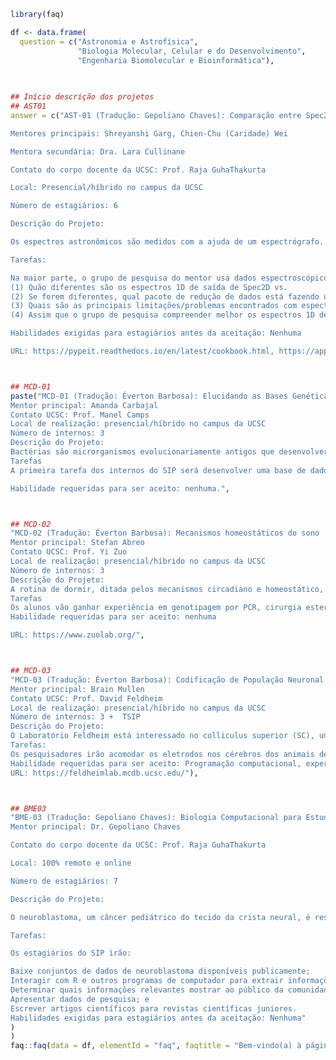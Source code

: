 ```r

library(faq)

df <- data.frame(
  question = c("Astronomia e Astrofísica",
               "Biologia Molecular, Celular e do Desenvolvimento", 
               "Engenharia Biomolecular e Bioinformática"),
  

  
## Início descrição dos projetos
## AST01
answer = c("AST-01 (Tradução: Gepoliano Chaves): Comparação entre Spec2D e PypeIt

Mentores principais: Shreyanshi Garg, Chien-Chu (Caridade) Wei

Mentora secundária: Dra. Lara Cullinane

Contato do corpo docente da UCSC: Prof. Raja GuhaThakurta

Local: Presencial/híbrido no campus da UCSC

Número de estagiários: 6

Descrição do Projeto:

Os espectros astronômicos são medidos com a ajuda de um espectrógrafo. Especificamente, o grupo de pesquisa do mentor usa principalmente o instrumento DEIMOS no telescópio Keck II de 10 metros, no cume de Maunakea, na Grande Ilha do Havaí. Um espectro espalha a luz de uma estrela usando algo semelhante a um prisma e, em seguida, tira uma foto dessa luz espalhada. A parte complicada é transformar aquela imagem CCD, que apenas mostra o número de contagens de fótons em cada pixel, em algo que possa ser usado cientificamente. Os astrônomos geralmente usam pacotes de redução de dados para fazer isso, mas algo que eles estão interessados em estudar é quão diferentes são os resultados de diferentes pacotes de redução de dados. Tal comparação será o foco deste projeto de investigação e é importante não apenas para o grupo de investigação do mentor, mas para a comunidade astronómica mais ampla que depende dos resultados destes pipelines de redução de dados espectroscópicos.

Tarefas:

Na maior parte, o grupo de pesquisa do mentor usa dados espectroscópicos que foram reduzidos usando um pacote de software mais antigo baseado em IDL chamado Spec2D, que produz espectros 1D, mas não fornece ao usuário muitos insights sobre os estágios intermediários do processo de redução de dados. A emocionante revolução dos últimos anos veio com o desenvolvimento do código mais novo e mais fácil de usar baseado em Python, PypeIt. Os mentores gostariam que os estagiários do SIP ajudassem o grupo a responder e abordar as seguintes questões:
(1) Quão diferentes são os espectros 1D de saída de Spec2D vs.
(2) Se forem diferentes, qual pacote de redução de dados está fazendo um trabalho melhor na extração de espectros?
(3) Quais são as principais limitações/problemas encontrados com espectros 1D que foram reduzidos usando PypeIt? (o grupo do mentor tem uma boa noção dos problemas de redução de dados associados ao Spec2D, mas não sabe quais são eles para o PypeIt)
(4) Assim que o grupo de pesquisa compreender melhor os espectros 1D de saída do PypeIt, eles gostariam de rever todos os seus dados coletados nas últimas duas décadas e reduzi-los novamente usando o PypeIt.

Habilidades exigidas para estagiários antes da aceitação: Nenhuma

URL: https://pypeit.readthedocs.io/en/latest/cookbook.html, https://app.ubinum.com/lab/raja-uco-lick-observatory.",



## MCD-01
paste("MCD-01 (Tradução: Éverton Barbosa): Elucidando as Bases Genéticas da Resistência a Antibióticos Fluoquinolonas
Mentor principal: Amanda Carbajal
Contato UCSC: Prof. Manel Camps
Local de realização: presencial/híbrido no campus da UCSC
Número de internos: 3
Descrição do Projeto:
Bactérias são microrganismos evolucionariamente antigos que desenvolveram uma miríade de mecanismos genéticos, únicos e ainda pouco compreendidos, para sobrevivência e evolução, seja em um hospedeiro humano ou no ambiente. Elas ameaçam a saúde humana por conta de seu sucesso em desenvolver resistência a antibióticos, por meio de mutações aleatórias em seu genoma. A biologia bacteriana inclui aspectos particulares como o elemento genético móvel de um plasmídeo, uma ferramenta genética independente capaz de ser passada à diante e usada conforme a necessidade por meio da transferência horizontal de genes, embora seja pouco conhecido sobre como os plasmídeos ajudam as bactérias. O objetivo que dirige este projeto é compreender como a biologia do plasmídeo permite a E. coli atingir tanto sucesso que novos alvos terapêuticos precisam ser desenvolvidos para amenizar o problema de bactérias super resistentes.
Tarefas
A primeira tarefa dos internos do SIP será desenvolver uma base de dados local de informações conhecidas sobre plasmídeos e mecanismos de formação de biofilmes relacionados a cada espécie de bactéria. Essa base de dados será utilizada para realizar comparações genéticas e de mecanismos de ação entre diferentes cepas, e, sobre como elas utilizam plasmídeos. A segunda tarefa será aprender o que significa ser um cientista. Isso será realizado por meio de leituras de artigos científicos revisados em revistas científicas, identificando estudos confiáveis e não-confiáveis e os métodos de pesquisa utilizados para provar as hipóteses testadas. Os alunos irão aprender a trabalhar em equipe, colaborar uns com os outros, comunicar-se, e, terão a oportunidade de enxergar um projeto científico acontecendo. Eles vão aprender sobre um campo de estudo emergente em que poucos estão trabalhando, se é que há outros laboratórios.

Habilidade requeridas para ser aceito: nenhuma.",



## MCD-02
"MCD-02 (Tradução: Éverton Barbosa): Mecanismos homeostáticos do sono
Mentor principal: Stefan Abreo
Contato UCSC: Prof. Yi Zuo
Local de realização: presencial/híbrido no campus da UCSC
Número de internos: 3
Descrição do Projeto:
A rotina de dormir, ditada pelos mecanismos circadiano e homeostático, é de baixa qualidade para 50 a 70 milhões de adultos nos EUA e, quando o sono é prejudicado, há um aumento significativo de risco para problemas de saúde mental e psicológica, como depressão, ansiedade, e também doenças cardiovasculares e diabetes. Os processos homeostáticos do sono são bem compreendidos. Este projeto irá demostrar que aumentos nos danos ao DNA neuronal, associados ao despertar, estão relacionados ao aumento da pressão (arterial?)ao dormir. Iremos identificar novos alvos moleculares terapêuticos.
Tarefas
Os alunos vão ganhar experiência em genotipagem por PCR, cirurgia estereotáxica, protocolos e análise comportamental de camundongos, perfusão intracardíaca, preparação de tecido neural, imunofluorescência, microscopia confocal, e consolidação de dados. É esperado que os alunos deste projeto sejam detalhistas em tomar anotações, tenham boa habilidade em gerenciamento de tempo e tenham motivação para realizar revisões de literatura científica. Além disso, que possam perguntar quantas questões quiserem!
Habilidade requeridas para ser aceito: nenhuma   

URL: https://www.zuolab.org/",



## MCD-03
"MCD-03 (Tradução: Éverton Barbosa): Codificação de População Neuronal
Mentor principal: Brain Mullen
Contato UCSC: Prof. David Feldheim
Local de realização: presencial/híbrido no campus da UCSC
Número de internos: 3 +  TSIP
Descrição do Projeto:
O Laboratório Feldheim está interessado no colliculus superior (SC), uma estrutura no mesencéfalo onde a informação visual, auditiva e somatosensorial são integradas para iniciar comando motores. Integração sensorial é o ponto-chave na percepção e resposta aos estímulos ao nosso ambiente, entretanto, cada neurônio perde consistência entre cada tentativa isolada de atingir uma compreensão completa do ambiente. Portanto, uma população de neurônios, formando um circuito, fornecerá melhores informações ao organismo sobre os estímulos percebidos. Então, nosso laboratório realizou medições eletrofisiológicas de neurônios componentes do SC de camundongos acordados enquanto as cobaias eram expostas a estímulos audiovisuais.
Tarefas:
Os pesquisadores irão acomodar os eletrodos nos cérebros dos animais de forma aleatória. Após o experimento, eles irão dissecar os cérebros e corar o tecido nervoso para revelar a localização das sondas. Para completa compreensão dos dados, o grupo de pesquisa precisa de ferramentas para alinhar a localização dos eletrodos com um mapa de camundongo pré-estabelecido. Isto irá ajudar na interpretação dos dados. Neste verão, os mentores da SIP e os internos SIP/TSIP irão construir uma interface gráfica de usuário (GUI) em python, para realizar esse alinhamento. 
Habilidade requeridas para ser aceito: Programação computacional, experiência de laboratório, análise estatística de dados.
URL: https://feldheimlab.mcdb.ucsc.edu/"),



## BME03
"BME-03 (Tradução: Gepoliano Chaves): Biologia Computacional para Estudar Neuroblastoma, um Câncer Pediátrico
Mentor principal: Dr. Gepoliano Chaves

Contato do corpo docente da UCSC: Prof. Raja GuhaThakurta

Local: 100% remoto e online

Número de estagiários: 7

Descrição do Projeto:

O neuroblastoma, um câncer pediátrico do tecido da crista neural, é responsável por 7% das doenças malignas diagnosticadas em crianças, mas por 15% de todas as mortes oncológicas pediátricas. Portanto, compreender os mecanismos biológicos que impulsionam o neuroblastoma agressivo pode ajudar a desenvolver terapia para melhorar os resultados dos pacientes. À medida que os tumores crescem, aumenta a necessidade de fornecimento de sangue e nutrientes, proporcionados através da formação de vasos sanguíneos num processo denominado angiogénese, que visa nutrir as células cancerígenas. No entanto, o crescimento do tumor é tão mais rápido do que o crescimento celular normal que as células cancerígenas excedem os níveis de fornecimento de oxigénio, criando uma condição hipóxica no microambiente tumoral. A hipóxia é um fator biológico que se acredita contribuir para a agressividade. O laboratório do mentor identificou importantes atores moleculares para a transdução do sinal de hipóxia do microambiente tumoral para o interior das células, principalmente o núcleo celular, onde o controle da expressão gênica é mantido. O laboratório do mentor contribuiu para a identificação de enzimas de translocação dez-onze (TET) e do produto de sua atividade, 5-hidroximetilcitosina (5-hmC), como fatores que medeiam modificações tumorais em resposta aos estímulos de hipóxia. Neste projeto de pesquisa, o mentor do SIP e os estagiários investigarão padrões de expressão gênica em tumores e células de neuroblastoma, usando dados disponíveis publicamente e dados do laboratório do mentor para caracterizar a biologia que impulsiona a agressividade do neuroblastoma.

Tarefas:

Os estagiários do SIP irão:

Baixe conjuntos de dados de neuroblastoma disponíveis publicamente;
Interagir com R e outros programas de computador para extrair informações biológicas;
Determinar quais informações relevantes mostrar ao público da comunidade SIP e ao público científico profissional;
Apresentar dados de pesquisa; e
Escrever artigos científicos para revistas científicas juniores.
Habilidades exigidas para estagiários antes da aceitação: Nenhuma"
)
)
faq::faq(data = df, elementId = "faq", faqtitle = "Bem-vindo(a) à página dos Projetos de Pesquisa do SIP 2023 traduzidos para a Língua Portuguesa")

```